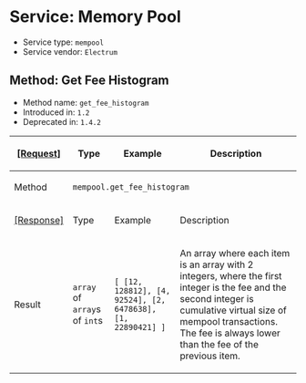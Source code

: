 =Service: Memory Pool=

* Service type: <code>mempool</code>
* Service vendor: <code>Electrum</code>

==Method: Get Fee Histogram==

* Method name: <code>get_fee_histogram</code>
* Introduced in: <code>1.2</code>
* Deprecated in: <code>1.4.2</code>

{|
! <ins>[Request]</ins>
! Type
! Example
! Description
|-
! Method
| colspan="3" | <code>mempool.get_fee_histogram</code>
|-
! <ins>[Response]</ins>
! Type
! Example
! Description
|-
! Result
| <code>array</code> of <code>array</code>s of <code>int</code>s
| <code>[ [12, 128812], [4, 92524], [2, 6478638], [1, 22890421] ]</code>
| An array where each item is an array with 2 integers, where the first integer is the fee and the second integer is cumulative virtual size of mempool transactions. The fee is always lower than the fee of the previous item.
|}
